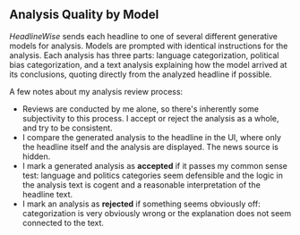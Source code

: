 ## Analysis Quality by Model

_HeadlineWise_ sends each headline to one of several different generative models for analysis. Models are prompted with identical instructions for the analysis. Each analysis has three parts: language categorization, political bias categorization, and a text analysis explaining how the model arrived at its conclusions, quoting directly from the analyzed headline if possible.

A few notes about my analysis review process:

- Reviews are conducted by me alone, so there's inherently some subjectivity to this process. I accept or reject the analysis as a whole, and try to be consistent.
- I compare the generated analysis to the headline in the UI, where only the headline itself and the analysis are displayed. The news source is hidden.
- I mark a generated analysis as **accepted** if it passes my common sense test: language and politics categories seem defensible and the logic in the analysis text is cogent and a reasonable interpretation of the headline text.
- I mark an analysis as **rejected** if something seems obviously off: categorization is very obviously wrong or the explanation does not seem connected to the text.
